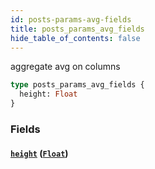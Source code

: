 ```yaml
---
id: posts-params-avg-fields
title: posts_params_avg_fields
hide_table_of_contents: false
---
```


aggregate avg on columns

```graphql
type posts_params_avg_fields {
  height: Float
}
```

### Fields

#### [`height`](#) ([`Float`](../scalars/float))
